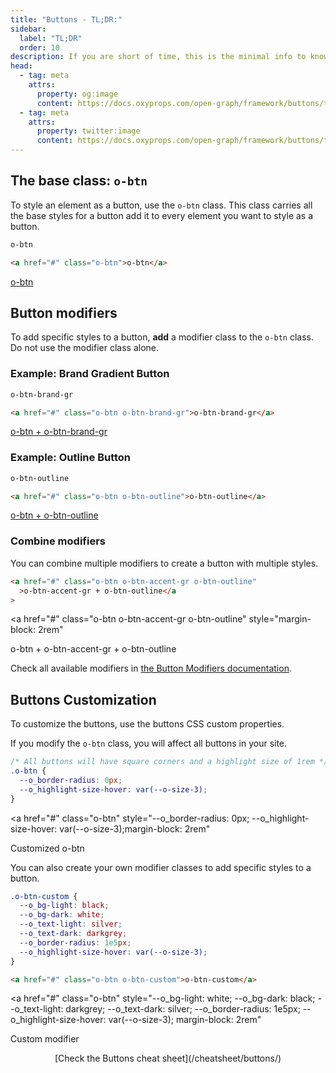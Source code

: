 ```yaml
---
title: "Buttons - TL;DR:"
sidebar:
  label: "TL;DR"
  order: 10
description: If you are short of time, this is the minimal info to know in order to use the buttons.
head:
  - tag: meta
    attrs:
      property: og:image
      content: https://docs.oxyprops.com/open-graph/framework/buttons/tldr.png
  - tag: meta
    attrs:
      property: twitter:image
      content: https://docs.oxyprops.com/open-graph/framework/buttons/tldr.png
---
```



## The base class: <ClipboardCopy value="o-btn">`o-btn`</ClipboardCopy>

To style an element as a button, use the <ClipboardCopy value="o-btn">`o-btn`</ClipboardCopy> class. This class carries all the base styles for a button add it to every element you want to style as a button.

```html title="The base utility class"
o-btn
```

```html title="Resulting html"
<a href="#" class="o-btn">o-btn</a>
```

<a href="#" class="o-btn" style="margin-block: 2rem">
  o-btn
</a>

## Button modifiers

To add specific styles to a button, **add** a modifier class to the <ClipboardCopy value="o-btn">`o-btn`</ClipboardCopy> class. Do not use the modifier class alone.

### Example: Brand Gradient Button

```html title="The Brand Gradient modifier class"
o-btn-brand-gr
```

```html title="Create a Brand Gradient button"
<a href="#" class="o-btn o-btn-brand-gr">o-btn-brand-gr</a>
```

<a href="#" class="o-btn o-btn-brand-gr" style="margin-block: 2rem">
  o-btn + o-btn-brand-gr
</a>

### Example: Outline Button

```html title="The Outline modifier class"
o-btn-outline
```

```html title="Create an Outline button"
<a href="#" class="o-btn o-btn-outline">o-btn-outline</a>
```

<a href="#" class="o-btn o-btn-outline" style="margin-block: 2rem">
  o-btn + o-btn-outline
</a>

### Combine modifiers

You can combine multiple modifiers to create a button with multiple styles.

```html title="Create an Accent Gradient Outline button"
<a href="#" class="o-btn o-btn-accent-gr o-btn-outline"
  >o-btn-accent-gr + o-btn-outline</a
>
```

<a
  href="#"
  class="o-btn o-btn-accent-gr o-btn-outline"
  style="margin-block: 2rem"
>
  o-btn + o-btn-accent-gr + o-btn-outline
</a>

Check all available modifiers in [the Button Modifiers documentation](/framework/buttons/modifiers/).

## Buttons Customization

To customize the buttons, use the buttons CSS custom properties.

If you modify the <ClipboardCopy value="o-btn">`o-btn`</ClipboardCopy> class, you will affect all buttons in your site.

```css title="Customize the buttons"
/* All buttons will have square corners and a highlight size of 1rem */
.o-btn {
  --o_border-radius: 0px;
  --o_highlight-size-hover: var(--o-size-3);
}
```

<a
  href="#"
  class="o-btn"
  style="--o_border-radius: 0px;
  --o_highlight-size-hover: var(--o-size-3);margin-block: 2rem"
>
  Customized o-btn
</a>

You can also create your own modifier classes to add specific styles to a button.

```css title="Create a custom button"
.o-btn-custom {
  --o_bg-light: black;
  --o_bg-dark: white;
  --o_text-light: silver;
  --o_text-dark: darkgrey;
  --o_border-radius: 1e5px;
  --o_highlight-size-hover: var(--o-size-3);
}
```

```html title="Use the custom button"
<a href="#" class="o-btn o-btn-custom">o-btn-custom</a>
```

<a
  href="#"
  class="o-btn"
  style="--o_bg-light: white;
  --o_bg-dark: black;
  --o_text-light: darkgrey;
  --o_text-dark: silver;
  --o_border-radius: 1e5px;
  --o_highlight-size-hover: var(--o-size-3);
  margin-block: 2rem"
>
  Custom modifier
</a>

<div style="display: flex; width:100%; justify-content: center;">
  [Check the Buttons cheat sheet](/cheatsheet/buttons/)
</div>
